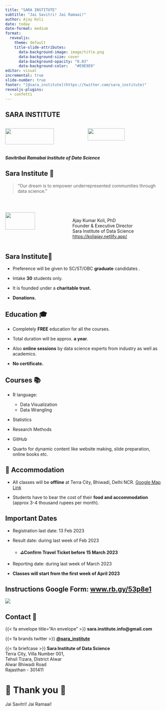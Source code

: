```yaml
---
title: "SARA INSTITUTE"
subtitle: "Jai Savitri! Jai Ramaai!"
author: Ajay Koli
date: today
date-format: medium
format: 
  revealjs:
    theme: default
    title-slide-attributes: 
      data-background-image: image/title.png
      data-background-size: cover
      data-background-opacity: "0.03"
      data-background-color:   "#E9E9E9"
editor: visual
incremental: true
slide-number: true
footer: "[@sara_institute](https://twitter.com/sara_institute)"
revealjs-plugins:
  - confetti
---
```


## SARA INSTITUTE {background-color="#E9E9E9"}

::: columns
::: {.column width="50%"}
![](image/savitribai.jpg){width="80%"}

**Sa**vitribai Phule 💐
:::

::: {.column width="50%"}
![](image/ramabai.jpg){width="70%"}

**Ra**mabai Ambedkar 💐
:::
:::

##### [Savitribai Ramabai Institute of Data Science]{.r-fit-text}

## Sara Institute 💫 {background-color="#E9E9E9"}

> "Our dream is to empower underrepresented communities through data science."

<br>

:::: {.columns}

::: {.column width="40%"}
![](image/ajay.png){width="70%"}
:::

::: {.column width="60%"}

<br>
Ajay Kumar Koli, PhD<br>Founder & Executive Director<br>Sara Institute of Data Science<br>[https://koliajay.netlify.app/](https://koliajay.netlify.app/)
:::

::::

## Sara Institute🚀 {background-color="#E9E9E9"}

-   Preference will be given to SC/ST/OBC **graduate** candidates .

-   Intake **30** students only.

-   It is founded under a **charitable trust.**

-   **Donations.**

## Education 🎓 {background-color="#E9E9E9"}

-   Completely **FREE** education for all the courses.

-   Total duration will be approx. **a year**.

-   Also **online sessions** by data science experts from industry as well as academics.

-   **No certificate.**

## Courses 📚 {background-color="#E9E9E9"}

-   R language:

    -   Data Visualization
    -   Data Wrangling

-   Statistics

-   Research Methods

-   GitHub

-   Quarto for dynamic content like website making, slide preparation, online books etc.

## 🏡 Accommodation {background-color="#E9E9E9"}

-   All classes will be **offline** at Terra City, Bhiwadi, Delhi NCR. [Google Map Link](https://goo.gl/maps/ukkG8B5LtwhdDRza8)

-   Students have to bear the cost of their **food and accommodation** (approx 3-4 thousand rupees per month).

## Important Dates {background-color="#E9E9E9"}

-   Registration last date: 13 Feb 2023

-   Result date: during last week of Feb 2023

    -   ⛳️**Confirm Travel Ticket before 15 March 2023**

-   Reporting date: during last week of March 2023

-   **Classes will start from the first week of April 2023**

## Instructions Google Form: [www.rb.gy/53p8e1](www.rb.gy/53p8e1) {background-color="#E9E9E9"}

![](image/form.png)

## Contact 🤗 {background-color="#E9E9E9"}

{{< fa envelope title="An envelope" >}} **sara.institute.info@gmail.com**

{{< fa brands twitter >}} **[@sara_institute](https://twitter.com/sara_institute) **

{{< fa briefcase >}} **Sara Institute of Data Science**<br>Terra City, Villa Number 001,<br>Tehsil Tizara, District Alwar<br>Alwar Bhiwadi Road<br>Rajasthan - 301411

# [🙂 Thank you 🙏 ]{.r-fit-text}{background-color="#E9E9E9"}

[Jai Savitri! Jai Ramaai!]{.r-fit-text}